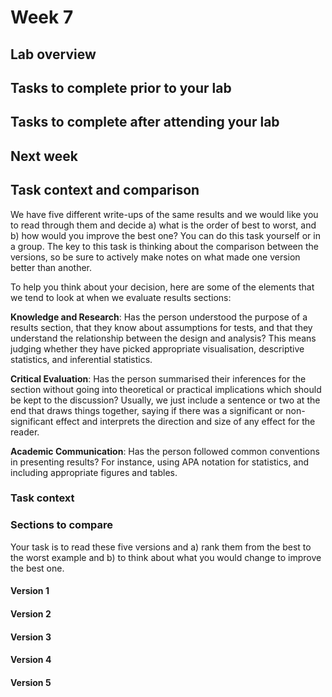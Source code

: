 # Week 7

## Lab overview

## Tasks to complete prior to your lab

## Tasks to complete after attending your lab

## Next week

## Task context and comparison{#C7-task}

We have five different write-ups of the same results and we would like you to read through them and decide a) what is the order of best to worst, and b) how would you improve the best one? You can do this task yourself or in a group. The key to this task is thinking about the comparison between the versions, so be sure to actively make notes on what made one version better than another. 

To help you think about your decision, here are some of the elements that we tend to look at when we evaluate results sections:

**Knowledge and Research**: Has the person understood the purpose of a results section, that they know about assumptions for tests, and that they understand the relationship between the design and analysis? This means judging whether they have picked appropriate visualisation, descriptive statistics, and inferential statistics.

**Critical Evaluation**: Has the person summarised their inferences for the section without going into theoretical or practical implications which should be kept to the discussion? Usually, we just include a sentence or two at the end that draws things together, saying if there was a significant or non-significant effect and interprets the direction and size of any effect for the reader.

**Academic Communication**: Has the person followed common conventions in presenting results? For instance, using APA notation for statistics, and including appropriate figures and tables. 

### Task context

### Sections to compare 

Your task is to read these five versions and a) rank them from the best to the worst example and b) to think about what you would change to improve the best one. 

#### Version 1 

#### Version 2 

#### Version 3 

#### Version 4 

#### Version 5 
